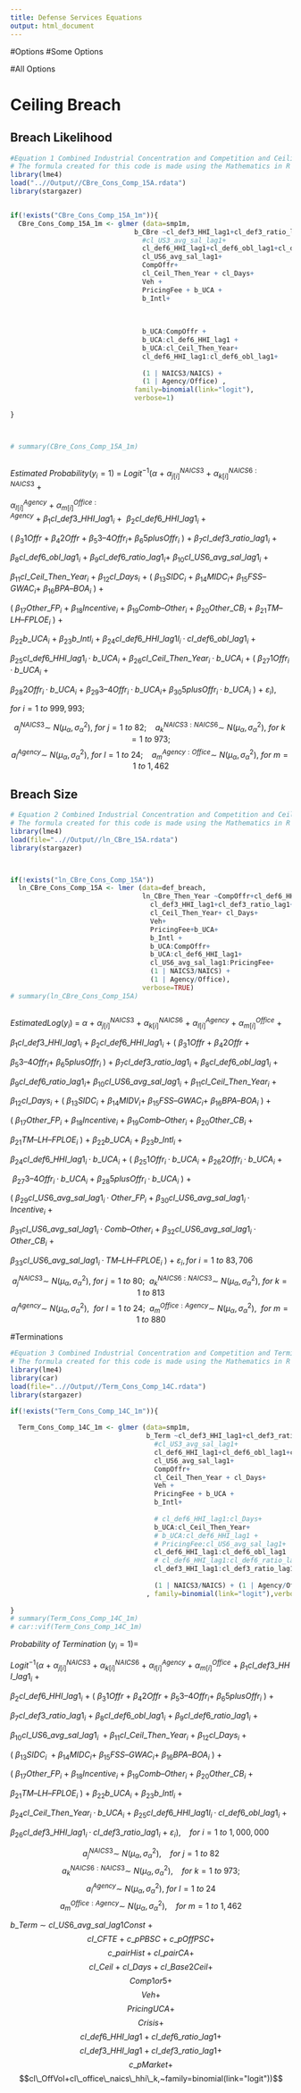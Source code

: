 ```yaml
---
title: Defense Services Equations
output: html_document
---
```


#Options
#Some Options

#All Options

# Ceiling Breach
## Breach Likelihood
```r
#Equation 1 Combined Industrial Concentration and Competition and Ceiling Breaches Likelihood
# The formula created for this code is made using the Mathematics in R Markdown. For more about Mathematics formatting in R Markdown, see my "Mathematics Formatting in R Markdown" file.
library(lme4)
load("..//Output//CBre_Cons_Comp_15A.rdata")
library(stargazer)


if(!exists("CBre_Cons_Comp_15A_1m")){
  CBre_Cons_Comp_15A_1m <- glmer (data=smp1m,
                               b_CBre ~cl_def3_HHI_lag1+cl_def3_ratio_lag1+#cl_def3_obl_lag1+
                                 #cl_US3_avg_sal_lag1+
                                 cl_def6_HHI_lag1+cl_def6_obl_lag1+cl_def6_ratio_lag1+
                                 cl_US6_avg_sal_lag1+
                                 CompOffr+
                                 cl_Ceil_Then_Year + cl_Days+ 
                                 Veh +
                                 PricingFee + b_UCA +
                                 b_Intl+
                                 
                                 
                                 
                                 b_UCA:CompOffr +
                                 b_UCA:cl_def6_HHI_lag1 + 
                                 b_UCA:cl_Ceil_Then_Year+
                                 cl_def6_HHI_lag1:cl_def6_obl_lag1+
                                 
                                 (1 | NAICS3/NAICS) + 
                                 (1 | Agency/Office) ,
                               family=binomial(link="logit"),
                               verbose=1)
  
}



# summary(CBre_Cons_Comp_15A_1m)
  
```

$Estimated~Probability(y_i = 1)~=~Logit^{-1}(α~+~α^{NAICS3}_{j[i]}~+~α^{NAICS6:NAICS3}_{k[i]}~+~$

$α^{Agency}_{l[i]}~+~α^{Office:Agency}_{m[i]}~+~β_{1}cl\_def3\_HHI\_lag1_{i}~+~~β_{2}cl\_def6\_HHI\_lag1_{i}~+$

$(~β_{3}1Offr~+~β_{4}2Offr~+~β_{5}3–4Offr_{i}+~β_{6}5plusOffr_{i}~)~+~β_{7}cl\_def3\_ratio\_lag1_{i}~+$

$β_8cl\_def6\_obl\_lag1_{i}~+~β_9cl\_def6\_ratio\_lag1_{i}+~β_{10}cl\_US6\_avg\_sal\_lag1_{i}~+$

$β_{11}cl\_Ceil\_Then\_Year_{i}~+~β_{12}cl\_Days_{i}~+~(~β_{13}SIDC_{i}~+~β_{14}MIDC_{i}+~β_{15}FSS–GWAC_{i}+~β_{16}BPA–BOA_{i}~)~+$

$(~β_{17}Other\_FP_{i}~+~β_{18}Incentive_{i}~+~β_{19}Comb–Other_{i}~+~β_{20}Other\_CB_{i}~+~β_{21}TM–LH–FPLOE_{i}~)~+$

$β_{22}b\_UCA_{i}~+~β_{23}b\_Intl_{i}~+~β_{24}cl\_def6\_HHI\_lag1l_{i}·cl\_def6\_obl\_lag1_{i}~+$

$β_{25}cl\_def6\_HHI\_lag1_{i}·b\_UCA_{i}~+~β_{26}cl\_Ceil\_Then\_Year_{i}·b\_UCA_{i}~+~(~β_{27}1Offr_{i}·b\_UCA_{i}~+$

$β_{28}2Offr_{i}·b\_UCA_{i}~+~β_{29}3–4Offr_{i}·b\_UCA_{i}+~β_{30}5plusOffr_{i}·b\_UCA_{i}~)~+~ε_{i}),$ 

$for~i=  1~to~999,993;$

$$a^{NAICS3}_{j}\sim~N(μ_{α},σ^{2}_{α}),~for~j= 1~to~82;~~~~ a^{NAICS3:NAICS6}_{k}\sim~N(μ_{α},σ^{2}_{α}),~for~k= 1~to~973;$$
$$a^{Agency}_{l}\sim~N(μ_{α},σ^{2}_{α}),~for~l= 1~to~24; ~~~~a^{Agency:Office}_{m}\sim~N(μ_{α},σ^{2}_{α}),~for~m= 1~to~1,462$$

## Breach Size

```r
# Equation 2 Combined Industrial Concentration and Competition and Ceiling Breach Size
# The formula created for this code is made using the Mathematics in R Markdown. For more about Mathematics formatting in R Markdown, see my "Mathematics Formatting in R Markdown" file.
library(lme4)
load(file="..//Output//ln_CBre_15A.rdata")
library(stargazer)



if(!exists("ln_CBre_Cons_Comp_15A"))
  ln_CBre_Cons_Comp_15A <- lmer (data=def_breach,
                                 ln_CBre_Then_Year ~CompOffr+cl_def6_HHI_lag1+cl_def6_ratio_lag1+cl_def6_obl_lag1+cl_US6_avg_sal_lag1+
                                   cl_def3_HHI_lag1+cl_def3_ratio_lag1+
                                   cl_Ceil_Then_Year+ cl_Days+
                                   Veh+
                                   PricingFee+b_UCA+
                                   b_Intl +
                                   b_UCA:CompOffr+
                                   b_UCA:cl_def6_HHI_lag1+
                                   cl_US6_avg_sal_lag1:PricingFee+
                                   (1 | NAICS3/NAICS) + 
                                   (1 | Agency/Office),
                                 verbose=TRUE)
# summary(ln_CBre_Cons_Comp_15A)
  
```


$Estimated Log(y_i)~=~α~+~α^{NAICS3}_{j[i]}~+~α^{NAICS6}_{k[i]}~+~α^{Agency}_{l[i]}~+~α^{Office}_{m[i]}~+$

$β_{1}cl\_def3\_HHI\_lag1_{i}~+~β_{2}cl\_def6\_HHI\_lag1_{i}~+~(~β_{3}1Offr~+~β_{4}2Offr~+$

$β_{5}3–4Offr_{i}+~β_{6}5plusOffr_{i}~)~+~β_{7}cl\_def3\_ratio\_lag1_{i}~+~β_8cl\_def6\_obl\_lag1_{i}~+$

$β_9cl\_def6\_ratio\_lag1_{i}+~β_{10}cl\_US6\_avg\_sal\_lag1_{i}~+~β_{11}cl\_Ceil\_Then\_Year_{i}~+$

$β_{12}cl\_Days_{i}~+~(~β_{13}SIDC_{i}~+~β_{14}MIDV_{i}+~β_{15}FSS–GWAC_{i}+~β_{16}BPA–BOA_{i}~)~+$

$(~β_{17}Other\_FP_{i}~+~β_{18}Incentive_{i}~+~β_{19}Comb–Other_{i}~+~β_{20}Other\_CB_{i}~+$

$β_{21}TM–LH–FPLOE_{i}~)~+~β_{22}b\_UCA_{i}~+~β_{23}b\_Intl_{i}~+$

$β_{24}cl\_def6\_HHI\_lag1_{i}·b\_UCA_{i}~+~(~β_{25}1Offr_{i}·b\_UCA_{i}~+~β_{26}2Offr_{i}·b\_UCA_{i}~+$

$~β_{27}3–4Offr_{i}·b\_UCA_{i}~+~β_{28}5plusOffr_{i}·b\_UCA_{i}~)~+$

$(~β_{29}cl\_US6\_avg\_sal\_lag1_{i}·Other\_FP_{i}~+~β_{30}cl\_US6\_avg\_sal\_lag1_{i}·Incentive_{i}~+$

$β_{31}cl\_US6\_avg\_sal\_lag1_{i}·Comb–Other_{i}~+~β_{32}cl\_US6\_avg\_sal\_lag1_{i}·Other\_CB_{i}~+$

$β_{33}cl\_US6\_avg\_sal\_lag1_{i}·TM–LH–FPLOE_{i}~)~+~ε_{i}, for~i=  1~to~83,706$

$$a^{NAICS3}_{j}\sim~N(μ_{α},σ^{2}_{α}),~for~j= 1~to~80;~~a^{NAICS6:NAICS3}_{k}\sim~N(μ_{α},σ^{2}_{α}),~for~k= 1~to~813$$
$$a^{Agency}_{l}\sim~N(μ_{α},σ^{2}_{α}),~~for~l= 1~to~24;~~a^{Office:Agency}_{m}\sim~N(μ_{α},σ^{2}_{α}),~~for~m= 1~to~880$$



#Terminations

```r
#Equation 3 Combined Industrial Concentration and Competition and Terminations
# The formula created for this code is made using the Mathematics in R Markdown. For more about Mathematics formatting in R Markdown, see my "Mathematics Formatting in R Markdown" file.
library(lme4)
library(car)
load(file="..//Output//Term_Cons_Comp_14C.rdata") 
library(stargazer)

if(!exists("Term_Cons_Comp_14C_1m")){
  
  Term_Cons_Comp_14C_1m <- glmer (data=smp1m,
                                  b_Term ~cl_def3_HHI_lag1+cl_def3_ratio_lag1+#cl_def3_obl_lag1+
                                    #cl_US3_avg_sal_lag1+
                                    cl_def6_HHI_lag1+cl_def6_obl_lag1+cl_def6_ratio_lag1+
                                    cl_US6_avg_sal_lag1+
                                    CompOffr+
                                    cl_Ceil_Then_Year + cl_Days+ 
                                    Veh +
                                    PricingFee + b_UCA +
                                    b_Intl+
                                    
                                    # cl_def6_HHI_lag1:cl_Days+
                                    b_UCA:cl_Ceil_Then_Year+
                                    # b_UCA:cl_def6_HHI_lag1 +
                                    # PricingFee:cl_US6_avg_sal_lag1+
                                    cl_def6_HHI_lag1:cl_def6_obl_lag1  +
                                    # cl_def6_HHI_lag1:cl_def6_ratio_lag1+
                                    cl_def3_HHI_lag1:cl_def3_ratio_lag1+  
                                    
                                    (1 | NAICS3/NAICS) + (1 | Agency/Office)
                                  , family=binomial(link="logit"),verbose=1)
  
}
# summary(Term_Cons_Comp_14C_1m)
# car::vif(Term_Cons_Comp_14C_1m)
```

$Probability~of~Termination~(y_i = 1) =$

$Logit^{-1}(α~+~α^{NAICS3}_{j[i]}~+~α^{NAICS6}_{k[i]}~+~α^{Agency}_{l[i]}~+~α^{Office}_{m[i]}~+~β_{1}cl\_def3\_HHI\_lag1_{i}~+$

$β_{2}cl\_def6\_HHI\_lag1_{i}~+~(~β_{3}1Offr~+~β_{4}2Offr~+~β_{5}3–4Offr_{i}+~β_{6}5plusOffr_{i}~)~+$

$β_{7}cl\_def3\_ratio\_lag1_{i}~+~β_{8}cl\_def6\_obl\_lag1_{i}~+~β_{9}cl\_def6\_ratio\_lag1_{i}~+$

$β_{10}cl\_US6\_avg\_sal\_lag1_{i}~+β_{11}cl\_Ceil\_Then\_Year_{i}~+~β_{12}cl\_Days_{i}~+$

$(~β_{13}SIDC_{i}~+β_{14}MIDC_{i}+~β_{15}FSS–GWAC_{i}+~β_{16}BPA–BOA_{i}~)~+$

$(~β_{17}Other\_FP_{i}~+~β_{18}Incentive_{i}~+~β_{19}Comb–Other_{i}~+~β_{20}Other\_CB_{i}~+$

$β_{21}TM–LH–FPLOE_{i}~)~+~β_{22}b\_UCA_{i}~+~β_{23}b\_Intl_{i}~+$

$β_{24}cl\_Ceil\_Then\_Year_{i}·b\_UCA_{i}~+~β_{25}cl\_def6\_HHI\_lag1l_{i}·cl\_def6\_obl\_lag1_{i}~+$

$β_{26}cl\_def3\_HHI\_lag1_{i}·cl\_def3\_ratio\_lag1_{i}~+~ε_{i}),~~~~for~i=1~to~1,000,000$

$$a^{NAICS3}_{j}\sim~N(μ_{α},σ^{2}_{α}),~~~~for~j= 1~to~82$$
$$a^{NAICS6:NAICS3}_{k}\sim~N(μ_{α},σ^{2}_{α}),~~~~for~k= 1~to~973;$$
$$a^{Agency}_{l}\sim~N(μ_{α},σ^{2}_{α}),~for~l= 1~to~24$$ $$a^{Office:Agency}_{m}\sim~N(μ_{α},σ^{2}_{α}),~~~~for~m= 1~to~1,462$$






$b\_Term~\sim~cl\_US6\_avg\_sal\_lag1Const~+$
$$cl\_CFTE~+~c\_pPBSC+c\_pOffPSC+$$
$$c\_pairHist+cl\_pairCA+$$
$$cl\_Ceil~+~cl\_Days+cl\_Base2Ceil+$$
$$Comp1or5+$$
$$Veh+$$
$$PricingUCA+$$
$$Crisis+$$
$$cl\_def6\_HHI\_lag1+cl\_def6\_ratio\_lag1+$$
$$cl\_def3\_HHI\_lag1+cl\_def3\_ratio\_lag1+$$
$$c\_pMarket+$$
$$cl\_OffVol+cl\_office\_naics\_hhi\_k,~family=binomial(link="logit"))$$
